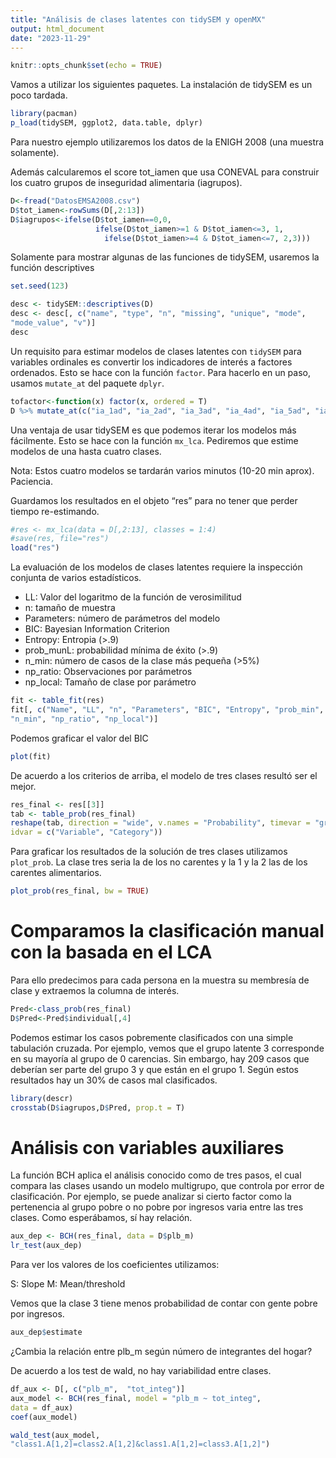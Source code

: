 ---
title: "Análisis de clases latentes con tidySEM y openMX"
output: html_document
date: "2023-11-29"
---

```{r setup, include=FALSE}
knitr::opts_chunk$set(echo = TRUE)
```

Vamos a utilizar los siguientes paquetes. La instalación de tidySEM es un poco tardada.

```{r}
library(pacman)
p_load(tidySEM, ggplot2, data.table, dplyr)
```

Para nuestro ejemplo utilizaremos los datos de la ENIGH 2008 (una muestra solamente).

Además calcularemos el score tot_iamen que usa CONEVAL para construir los cuatro grupos de inseguridad alimentaria (iagrupos). 

```{r}
D<-fread("DatosEMSA2008.csv")
D$tot_iamen<-rowSums(D[,2:13])
D$iagrupos<-ifelse(D$tot_iamen==0,0,
                   ifelse(D$tot_iamen>=1 & D$tot_iamen<=3, 1,
                     ifelse(D$tot_iamen>=4 & D$tot_iamen<=7, 2,3)))
```

Solamente para mostrar algunas de las funciones de tidySEM, usaremos la función descriptives

```{r}
set.seed(123)

desc <- tidySEM::descriptives(D)
desc <- desc[, c("name", "type", "n", "missing", "unique", "mode",
"mode_value", "v")]
desc
```

Un requisito para estimar modelos de clases latentes con `tidySEM` para variables ordinales es convertir los indicadores de interés a factores ordenados. Esto se hace con la función `factor`. Para hacerlo en un paso, usamos `mutate_at` del paquete `dplyr`.

```{r}
tofactor<-function(x) factor(x, ordered = T) 
D %>% mutate_at(c("ia_1ad", "ia_2ad", "ia_3ad", "ia_4ad", "ia_5ad", "ia_6ad", "ia_7men", "ia_8men", "ia_9men", "ia_10men", "ia_11men", "ia_12men"), tofactor) -> D
```

Una ventaja de usar tidySEM es que podemos iterar los modelos más fácilmente. Esto se hace con la función `mx_lca`. Pediremos que estime modelos de una hasta cuatro clases. 

Nota: Estos cuatro modelos se tardarán varios minutos (10-20 min aprox). Paciencia.

Guardamos los resultados en el objeto "res" para no tener que perder tiempo re-estimando. 

```{r}
#res <- mx_lca(data = D[,2:13], classes = 1:4)
#save(res, file="res")
load("res")
```

La evaluación de los modelos de clases latentes requiere la inspección conjunta de varios estadísticos. 

- LL: Valor del logaritmo de la función de verosimilitud
- n: tamaño de muestra
- Parameters: número de parámetros del modelo
- BIC: Bayesian Information Criterion
- Entropy: Entropia (>.9)
- prob_munL: probabilidad mínima de éxito (>.9)
- n_min: número de casos de la clase más pequeña (>5%)
- np_ratio: Observaciones por parámetros
- np_local: Tamaño de clase por parámetro

```{r}
fit <- table_fit(res)
fit[, c("Name", "LL", "n", "Parameters", "BIC", "Entropy", "prob_min",
"n_min", "np_ratio", "np_local")]
```

Podemos graficar el valor del BIC

```{r}
plot(fit)
```

De acuerdo a los criterios de arriba, el modelo de tres clases resultó ser el mejor. 

```{r}
res_final <- res[[3]]
tab <- table_prob(res_final)
reshape(tab, direction = "wide", v.names = "Probability", timevar = "group",
idvar = c("Variable", "Category"))
```

Para graficar los resultados de la solución de tres clases utilizamos `plot_prob`. La clase tres seria la de los no carentes y la 1 y la 2 las de los carentes alimentarios. 

```{r}
plot_prob(res_final, bw = TRUE)
```

# Comparamos la clasificación manual con la basada en el LCA

Para ello predecimos para cada persona en la muestra su membresía de clase y extraemos la columna de interés. 

```{r}
Pred<-class_prob(res_final)
D$Pred<-Pred$individual[,4]
```

Podemos estimar los casos pobremente clasificados con una simple tabulación cruzada. Por ejemplo, vemos que el grupo latente 3 corresponde en su mayoría al grupo de 0 carencias. Sin embargo, hay 209 casos que deberían ser parte del grupo 3 y que están en el grupo 1. Según estos resultados hay un 30% de casos mal clasificados.  

```{r}
library(descr)
crosstab(D$iagrupos,D$Pred, prop.t = T)
```

# Análisis con variables auxiliares

La función BCH aplica el análisis conocido como de tres pasos, el cual compara las clases usando un modelo multigrupo, que controla por error de clasificación. Por ejemplo, se puede analizar si cierto factor como la pertenencia al grupo pobre o no pobre por ingresos varia entre las tres clases. Como esperábamos, sí hay relación. 

```{r}
aux_dep <- BCH(res_final, data = D$plb_m)
lr_test(aux_dep)
```

Para ver los valores de los coeficientes utilizamos:

S: Slope
M: Mean/threshold

Vemos que la clase 3 tiene menos probabilidad de contar con gente pobre por ingresos. 

```{r}
aux_dep$estimate
```


¿Cambia la relación entre plb_m según número de integrantes del hogar?

De acuerdo a los test de wald, no hay variabilidad entre clases. 

```{r}
df_aux <- D[, c("plb_m",  "tot_integ")]
aux_model <- BCH(res_final, model = "plb_m ~ tot_integ",
data = df_aux)
coef(aux_model)

wald_test(aux_model,
"class1.A[1,2]=class2.A[1,2]&class1.A[1,2]=class3.A[1,2]")
```

